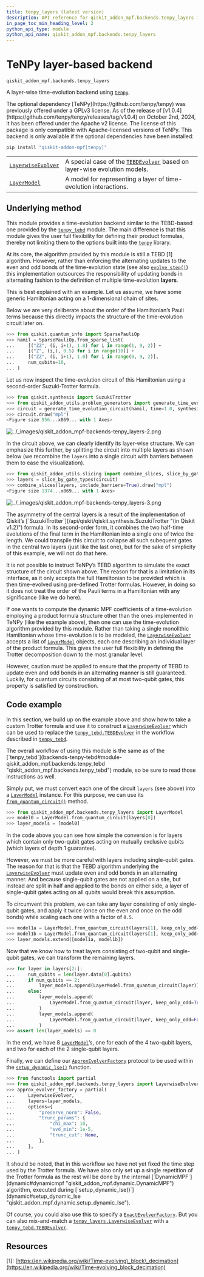 ```yaml
---
title: tenpy_layers (latest version)
description: API reference for qiskit_addon_mpf.backends.tenpy_layers in the latest version of qiskit-addon-mpf
in_page_toc_min_heading_level: 2
python_api_type: module
python_api_name: qiskit_addon_mpf.backends.tenpy_layers
---
```


<span id="module-qiskit_addon_mpf.backends.tenpy_layers" />

<span id="tenpy-layer-based-backend-qiskit-addon-mpf-backends-tenpy-layers" />

# TeNPy layer-based backend

`qiskit_addon_mpf.backends.tenpy_layers`

A layer-wise time-evolution backend using [`tenpy`](https://tenpy.readthedocs.io/en/latest/main.html#module-tenpy "(in TeNPy v1.0.4)").

<Admonition title="Caution" type="note">
  The optional dependency [TeNPy](https://github.com/tenpy/tenpy) was previously offered under a GPLv3 license. As of the release of [v1.0.4](https://github.com/tenpy/tenpy/releases/tag/v1.0.4) on October 2nd, 2024, it has been offered under the Apache v2 license. The license of this package is only compatible with Apache-licensed versions of TeNPy.
</Admonition>

<Admonition title="Warning" type="caution">
  This backend is only available if the optional dependencies have been installed:

  ```python
  pip install "qiskit-addon-mpf[tenpy]"
  ```
</Admonition>

|                                                                                                                         |                                                                                                                                                                  |
| ----------------------------------------------------------------------------------------------------------------------- | ---------------------------------------------------------------------------------------------------------------------------------------------------------------- |
| [`LayerwiseEvolver`](backends-tenpy-layers-layerwise-evolver "qiskit_addon_mpf.backends.tenpy_layers.LayerwiseEvolver") | A special case of the [`TEBDEvolver`](backends-tenpy-tebd-tebd-evolver "qiskit_addon_mpf.backends.tenpy_tebd.TEBDEvolver") based on layer-wise evolution models. |
| [`LayerModel`](backends-tenpy-layers-layer-model "qiskit_addon_mpf.backends.tenpy_layers.LayerModel")                   | A model for representing a layer of time-evolution interactions.                                                                                                 |

## Underlying method

This module provides a time-evolution backend similar to the TEBD-based one provided by the [`tenpy_tebd`](backends-tenpy-tebd#module-qiskit_addon_mpf.backends.tenpy_tebd "qiskit_addon_mpf.backends.tenpy_tebd") module. The main difference is that this module gives the user full flexibility for defining their product formulas, thereby not limiting them to the options built into the [`tenpy`](https://tenpy.readthedocs.io/en/latest/main.html#module-tenpy "(in TeNPy v1.0.4)") library.

At its core, the algorithm provided by this module is still a TEBD \[1] algorithm. However, rather than enforcing the alternating updates to the even and odd bonds of the time-evolution state (see also [`evolve_step()`](https://tenpy.readthedocs.io/en/latest/reference/tenpy.algorithms.tebd.TEBDEngine.html#tenpy.algorithms.tebd.TEBDEngine.evolve_step "(in TeNPy v1.0.4)")) this implementation outsources the responsibility of updating bonds in alternating fashion to the definition of multiple time-evolution **layers**.

This is best explained with an example. Let us assume, we have some generic Hamiltonian acting on a 1-dimensional chain of sites.

<Admonition title="Hint" type="note">
  Below we are very deliberate about the order of the Hamiltonian’s Pauli terms because this directly impacts the structure of the time-evolution circuit later on.
</Admonition>

```python
>>> from qiskit.quantum_info import SparsePauliOp
>>> hamil = SparsePauliOp.from_sparse_list(
...     [("ZZ", (i, i+1), 1.0) for i in range(1, 9, 2)] +
...     [("Z", (i,), 0.5) for i in range(10)] +
...     [("ZZ", (i, i+1), 1.0) for i in range(0, 9, 2)],
...     num_qubits=10,
... )
```

Let us now inspect the time-evolution circuit of this Hamiltonian using a second-order Suzuki-Trotter formula.

```python
>>> from qiskit.synthesis import SuzukiTrotter
>>> from qiskit_addon_utils.problem_generators import generate_time_evolution_circuit
>>> circuit = generate_time_evolution_circuit(hamil, time=1.0, synthesis=SuzukiTrotter(order=2))
>>> circuit.draw("mpl")  
<Figure size 956...x869... with 1 Axes>
```

![../\_images/qiskit\_addon\_mpf-backends-tenpy\_layers-2.png](/images/api/qiskit-addon-mpf/qiskit_addon_mpf-backends-tenpy_layers-2.png)

In the circuit above, we can clearly identify its layer-wise structure. We can emphasize this further, by splitting the circuit into multiple layers as shown below (we recombine the `layers` into a single circuit with barriers between them to ease the visualization).

```python
>>> from qiskit_addon_utils.slicing import combine_slices, slice_by_gate_types
>>> layers = slice_by_gate_types(circuit)
>>> combine_slices(layers, include_barriers=True).draw("mpl")  
<Figure size 1374...x869... with 1 Axes>
```

![../\_images/qiskit\_addon\_mpf-backends-tenpy\_layers-3.png](/images/api/qiskit-addon-mpf/qiskit_addon_mpf-backends-tenpy_layers-3.png)

<Admonition title="Hint" type="note">
  The asymmetry of the central layers is a result of the implementation of Qiskit’s [`SuzukiTrotter`](/api/qiskit/qiskit.synthesis.SuzukiTrotter "(in Qiskit v1.2)") formula. In its second-order form, it combines the two half-time evolutions of the final term in the Hamiltonian into a single one of twice the length. We could transpile this circuit to collapse all such subequent gates in the central two layers (just like the last one), but for the sake of simplicity of this example, we will not do that here.
</Admonition>

It is not possible to instruct TeNPy’s TEBD algorithm to simulate the exact structure of the circuit shown above. The reason for that is a limitation in its interface, as it only accepts the full Hamiltonian to be provided which is then time-evolved using pre-defined Trotter formulas. However, in doing so it does not treat the order of the Pauli terms in a Hamiltonian with any significance (like we do here).

If one wants to compute the dynamic MPF coefficients of a time-evolution employing a product formula structure other than the ones implemented in TeNPy (like the example above), then one can use the time-evolution algorithm provided by this module. Rather than taking a single monolithic Hamiltonian whose time-evolution is to be modeled, the [`LayerwiseEvolver`](backends-tenpy-layers-layerwise-evolver "qiskit_addon_mpf.backends.tenpy_layers.LayerwiseEvolver") accepts a list of [`LayerModel`](backends-tenpy-layers-layer-model "qiskit_addon_mpf.backends.tenpy_layers.LayerModel") objects, each one describing an individual layer of the product formula. This gives the user full flexibility in defining the Trotter decomposition down to the most granular level.

However, caution must be applied to ensure that the property of TEBD to update even and odd bonds in an alternating manner is still guaranteed. Luckily, for quantum circuits consisting of at most two-qubit gates, this property is satisfied by construction.

## Code example

In this section, we build up on the example above and show how to take a custom Trotter formula and use it to construct a [`LayerwiseEvolver`](backends-tenpy-layers-layerwise-evolver "qiskit_addon_mpf.backends.tenpy_layers.LayerwiseEvolver") which can be used to replace the [`tenpy_tebd.TEBDEvolver`](backends-tenpy-tebd-tebd-evolver "qiskit_addon_mpf.backends.tenpy_tebd.TEBDEvolver") in the workflow described in [`tenpy_tebd`](backends-tenpy-tebd#module-qiskit_addon_mpf.backends.tenpy_tebd "qiskit_addon_mpf.backends.tenpy_tebd").

<Admonition title="Hint" type="note">
  The overall workflow of using this module is the same as of the [`tenpy_tebd`](backends-tenpy-tebd#module-qiskit_addon_mpf.backends.tenpy_tebd "qiskit_addon_mpf.backends.tenpy_tebd") module, so be sure to read those instructions as well.
</Admonition>

Simply put, we must convert each one of the circuit `layers` (see above) into a [`LayerModel`](backends-tenpy-layers-layer-model "qiskit_addon_mpf.backends.tenpy_layers.LayerModel") instance. For this purpose, we can use its [`from_quantum_circuit()`](backends-tenpy-layers-layer-model#from_quantum_circuit "qiskit_addon_mpf.backends.tenpy_layers.LayerModel.from_quantum_circuit") method.

```python
>>> from qiskit_addon_mpf.backends.tenpy_layers import LayerModel
>>> model0 = LayerModel.from_quantum_circuit(layers[0])
>>> layer_models = [model0]
```

In the code above you can see how simple the conversion is for layers which contain only two-qubit gates acting on mutually exclusive qubits (which layers of depth 1 guarantee).

However, we must be more careful with layers including single-qubit gates. The reason for that is that the TEBD algorithm underlying the [`LayerwiseEvolver`](backends-tenpy-layers-layerwise-evolver "qiskit_addon_mpf.backends.tenpy_layers.LayerwiseEvolver") must update even and odd bonds in an alternating manner. And because single-qubit gates are not applied on a site, but instead are split in half and applied to the bonds on either side, a layer of single-qubit gates acting on all qubits would break this assumption.

To circumvent this problem, we can take any layer consisting of only single-qubit gates, and apply it twice (once on the even and once on the odd bonds) while scaling each one with a factor of `0.5`.

```python
>>> model1a = LayerModel.from_quantum_circuit(layers[1], keep_only_odd=True, scaling_factor=0.5)
>>> model1b = LayerModel.from_quantum_circuit(layers[1], keep_only_odd=False, scaling_factor=0.5)
>>> layer_models.extend([model1a, model1b])
```

Now that we know how to treat layers consisting of two-qubit and single-qubit gates, we can transform the remaining layers.

```python
>>> for layer in layers[2:]:
...     num_qubits = len(layer.data[0].qubits)
...     if num_qubits == 2:
...         layer_models.append(LayerModel.from_quantum_circuit(layer))
...     else:
...         layer_models.append(
...             LayerModel.from_quantum_circuit(layer, keep_only_odd=True, scaling_factor=0.5)
...         )
...         layer_models.append(
...             LayerModel.from_quantum_circuit(layer, keep_only_odd=False, scaling_factor=0.5)
...         )
>>> assert len(layer_models) == 8
```

In the end, we have 8 [`LayerModel`](backends-tenpy-layers-layer-model "qiskit_addon_mpf.backends.tenpy_layers.LayerModel")’s, one for each of the 4 two-qubit layers, and two for each of the 2 single-qubit layers.

Finally, we can define our [`ApproxEvolverFactory`](dynamic#approxevolverfactory "qiskit_addon_mpf.dynamic.ApproxEvolverFactory") protocol to be used within the [`setup_dynamic_lse()`](dynamic#setup_dynamic_lse "qiskit_addon_mpf.dynamic.setup_dynamic_lse") function.

```python
>>> from functools import partial
>>> from qiskit_addon_mpf.backends.tenpy_layers import LayerwiseEvolver
>>> approx_evolver_factory = partial(
...     LayerwiseEvolver,
...     layers=layer_models,
...     options={
...         "preserve_norm": False,
...         "trunc_params": {
...             "chi_max": 10,
...             "svd_min": 1e-5,
...             "trunc_cut": None,
...         },
...     },
... )
```

<Admonition title="Caution" type="note">
  It should be noted, that in this workflow we have not yet fixed the time step used by the Trotter formula. We have also only set up a single repetition of the Trotter formula as the rest will be done by the internal [`DynamicMPF`](dynamic#dynamicmpf "qiskit_addon_mpf.dynamic.DynamicMPF") algorithm, executed during [`setup_dynamic_lse()`](dynamic#setup_dynamic_lse "qiskit_addon_mpf.dynamic.setup_dynamic_lse").
</Admonition>

Of course, you could also use this to specify a [`ExactEvolverFactory`](dynamic#exactevolverfactory "qiskit_addon_mpf.dynamic.ExactEvolverFactory"). But you can also mix-and-match a [`tenpy_layers.LayerwiseEvolver`](backends-tenpy-layers-layerwise-evolver "qiskit_addon_mpf.backends.tenpy_layers.LayerwiseEvolver") with a [`tenpy_tebd.TEBDEvolver`](backends-tenpy-tebd-tebd-evolver "qiskit_addon_mpf.backends.tenpy_tebd.TEBDEvolver").

## Resources

\[1]: [https://en.wikipedia.org/wiki/Time-evolving\_block\_decimation](https://en.wikipedia.org/wiki/Time-evolving_block_decimation)

